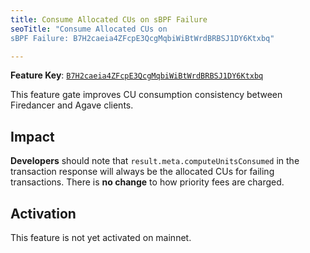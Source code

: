 ```yaml
---
title: Consume Allocated CUs on sBPF Failure 
seoTitle: "Consume Allocated CUs on
sBPF Failure: B7H2caeia4ZFcpE3QcgMqbiWiBtWrdBRBSJ1DY6Ktxbq"

---
```


**Feature Key**:
[`B7H2caeia4ZFcpE3QcgMqbiWiBtWrdBRBSJ1DY6Ktxbq`](https://explorer.solana.com/address/B7H2caeia4ZFcpE3QcgMqbiWiBtWrdBRBSJ1DY6Ktxbq)

This feature gate improves CU consumption consistency between Firedancer and
Agave clients.

## Impact

**Developers** should note that `result.meta.computeUnitsConsumed` in the
transaction response will always be the allocated CUs for failing transactions.
There is **no change** to how priority fees are charged.

## Activation

This feature is not yet activated on mainnet.
